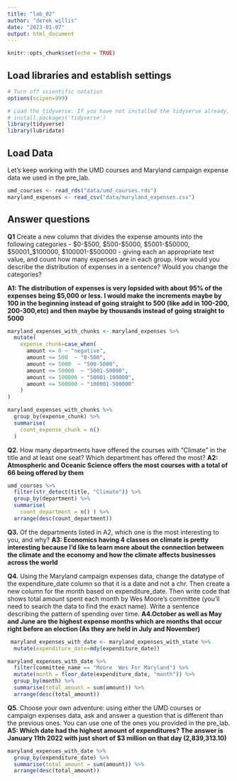 ```yaml
---
title: "lab_02"
author: "derek willis"
date: "2023-01-07"
output: html_document
---
```


```r
knitr::opts_chunk$set(echo = TRUE)
```

## Load libraries and establish settings

```r
# Turn off scientific notation
options(scipen=999)

# Load the tidyverse. If you have not installed the tidyverse already, remove the # from the next line and run it first.  
# install.packages('tidyverse')
library(tidyverse)
library(lubridate)
```

## Load Data

Let's keep working with the UMD courses and Maryland campaign expense data we used in the pre_lab.

```r
umd_courses <- read_rds("data/umd_courses.rds")
maryland_expenses <- read_csv("data/maryland_expenses.csv")
```

## Answer questions

**Q1** Create a new column that divides the expense amounts into the following categories - \$0-\$500, \$500-\$5000, \$5001-\$50000, \$50001\_\$100000, \$100001-\$500000 - giving each an appropriate text value, and count how many expenses are in each group. How would you describe the distribution of expenses in a sentence? Would you change the categories?

**A1: The distribution of expenses is very lopsided with about 95% of the expenses being $5,000 or less. I would make the increments maybe by 100 in the beginning instead of going straight to 500 (like add in 100-200, 200-300,etc) and then maybe by thousands instead of going straight to 5000 **

```r
maryland_expenses_with_chunks <- maryland_expenses %>% 
  mutate(
    expense_chunk=case_when(
      amount <= 0 ~ "negative", 
      amount <= 500  ~ "0-500", 
      amount <= 5000  ~ "500-5000",
      amount <= 50000  ~ "5001-50000",
      amount <= 100000 ~ "50001-100000",
      amount <= 500000 ~ "100001-500000"
    )
)
```
``` r
maryland_expenses_with_chunks %>%
  group_by(expense_chunk) %>%
  summarise(
    count_expense_chunk = n() 
  )
``` 
**Q2.** How many departments have offered the courses with "Climate" in the title and at least one seat? Which department has offered the most? 
**A2: Atmospheric and Oceanic Science offers the most courses with a total of 66 being offered by them** 

```r
umd_courses %>% 
  filter(str_detect(title, "Climate")) %>%
  group_by(department) %>%
  summarise( 
    count_department = n() ) %>%
  arrange(desc(count_department))
```

**Q3.** Of the departments listed in A2, which one is the most interesting to you, and why?
**A3: Economics having 4 classes on climate is pretty interesting because I'd like to learn more about the connection between the climate and the economy and how the climate affects businesses across the world** 

**Q4.** Using the Maryland campaign expenses data, change the datatype of the expenditure_date column so that it is a date and not a chr. Then create a new column for the month based on expenditure_date. Then write code that shows total amount spent each month by Wes Moore's committee (you'll need to search the data to find the exact name). Write a sentence describing the pattern of spending over time.
**A4.October as well as May and June are the highest expense months which are months that occur right before an election (As they are held in July and November)**

```r
 maryland_expenses_with_date <- maryland_expenses_with_state %>% 
  mutate(expenditure_date=mdy(expenditure_date))
```
```r
maryland_expenses_with_date %>%
  filter(committee_name == "Moore  Wes For Maryland") %>% 
  mutate(month = floor_date(expenditure_date, "month")) %>%
  group_by(month) %>%
  summarise(total_amount = sum(amount)) %>%
  arrange(desc(total_amount)) 
```

**Q5.** Choose your own adventure: using either the UMD courses or campaign expenses data, ask and answer a question that is different than the previous ones. You can use one of the ones you provided in the pre_lab.
**A5: Which date had the highest amount of expenditures? The answer is January 11th 2022 with just short of $3 million on that day (2,839,313.10) ** 
```r
maryland_expenses_with_date %>%
  group_by(expenditure_date) %>%
  summarise(total_amount = sum(amount)) %>%
  arrange(desc(total_amount))
```
